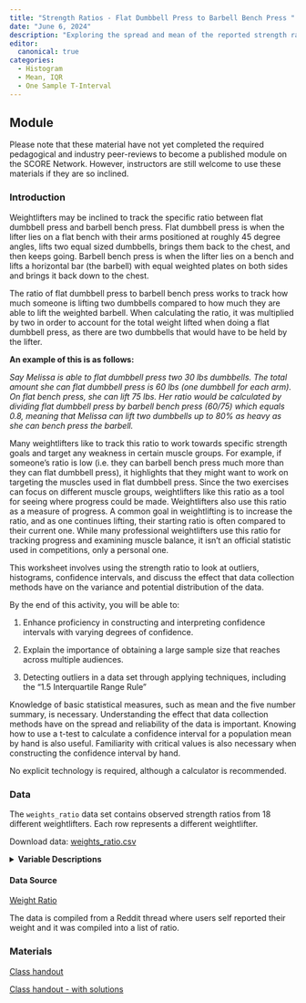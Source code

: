 ```yaml
---
title: "Strength Ratios - Flat Dumbbell Press to Barbell Bench Press "
date: "June 6, 2024"
description: "Exploring the spread and mean of the reported strength ratios."
editor: 
  canonical: true
categories:
  - Histogram 
  - Mean, IQR 
  - One Sample T-Interval 
---
```


## Module

Please note that these material have not yet completed the required pedagogical and industry peer-reviews to become a published module on the SCORE Network. However, instructors are still welcome to use these materials if they are so inclined.

### Introduction

Weightlifters may be inclined to track the specific ratio between flat dumbbell press and barbell bench press. Flat dumbbell press is when the lifter lies on a flat bench with their arms positioned at roughly 45 degree angles, lifts two equal sized dumbbells, brings them back to the chest, and then keeps going. Barbell bench press is when the lifter lies on a bench and lifts a horizontal bar (the barbell) with equal weighted plates on both sides and brings it back down to the chest.

The ratio of flat dumbbell press to barbell bench press works to track how much someone is lifting two dumbbells compared to how much they are able to lift the weighted barbell. When calculating the ratio, it was multiplied by two in order to account for the total weight lifted when doing a flat dumbbell press, as there are two dumbbells that would have to be held by the lifter.

**An example of this is as follows:**

*Say Melissa is able to flat dumbbell press two 30 lbs dumbbells. The total amount she can flat dumbbell press is 60 lbs (one dumbbell for each arm). On flat bench press, she can lift 75 lbs. Her ratio would be calculated by dividing flat dumbbell press by barbell bench press (60/75) which equals 0.8, meaning that Melissa can lift two dumbbells up to 80% as heavy as she can bench press the barbell.*

Many weightlifters like to track this ratio to work towards specific strength goals and target any weakness in certain muscle groups. For example, if someone's ratio is low (i.e. they can barbell bench press much more than they can flat dumbbell press), it highlights that they might want to work on targeting the muscles used in flat dumbbell press. Since the two exercises can focus on different muscle groups, weightlifters like this ratio as a tool for seeing where progress could be made. Weightlifters also use this ratio as a measure of progress. A common goal in weightlifting is to increase the ratio, and as one continues lifting, their starting ratio is often compared to their current one. While many professional weightlifters use this ratio for tracking progress and examining muscle balance, it isn't an official statistic used in competitions, only a personal one. 

This worksheet involves using the strength ratio to look at outliers, histograms, confidence intervals, and discuss the effect that data collection methods have on the variance and potential distribution of the data.

::: {.callout-note collapse="true" title="Learning Objectives" appearance="minimal"}
By the end of this activity, you will be able to:

1.  Enhance proficiency in constructing and interpreting confidence intervals with varying degrees of confidence.

2.  Explain the importance of obtaining a large sample size that reaches across multiple audiences.

3.  Detecting outliers in a data set through applying techniques, including the "1.5 Interquartile Range Rule"
:::

::: {.callout-note collapse="true" title="Methods" appearance="minimal"}
Knowledge of basic statistical measures, such as mean and the five number summary, is necessary. Understanding the effect that data collection methods have on the spread and reliability of the data is important. Knowing how to use a t-test to calculate a confidence interval for a population mean by hand is also useful. Familiarity with critical values is also necessary when constructing the confidence interval by hand.
:::

::: {.callout-note collapse="true" title="Technology Requirements" appearance="minimal"}
No explicit technology is required, although a calculator is recommended.
:::

### Data

The `weights_ratio` data set contains observed strength ratios from 18 different weightlifters. Each row represents a different weightlifter.

Download data: [weights_ratio.csv](weights_ratio.csv)

<details>

<summary><b>Variable Descriptions</b></summary>

| Variable | Description                                             |
|----------|---------------------------------------------------------|
| Ratio    | Flat dumbbell press to barbell bench press weight ratio |

</details>

#### Data Source

[Weight Ratio](https://www.reddit.com/r/Fitness/comments/35q4i3/how_much_do_you_dumbbell_flat_bench_compared_to/)

The data is compiled from a Reddit thread where users self reported their weight and it was compiled into a list of ratio.

### Materials

[Class handout](weight_ratio_worksheet.docx)

[Class handout - with solutions](weight_ratio_worksheet_SOLUTIONS.docx)
